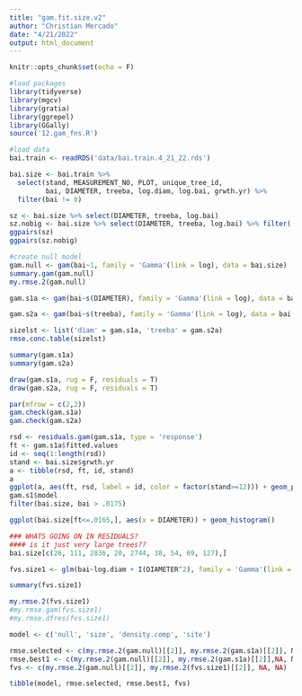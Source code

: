 ```yaml
---
title: "gam.fit.size.v2"
author: "Christian Mercado"
date: "4/21/2022"
output: html_document
---
```


```r
knitr::opts_chunk$set(echo = F)

#load packages
library(tidyverse)
library(mgcv)
library(gratia)
library(ggrepel)
library(GGally)
source('12.gam_fns.R')

#load data
bai.train <- readRDS('data/bai.train.4_21_22.rds')

bai.size <- bai.train %>% 
  select(stand, MEASUREMENT_NO, PLOT, unique_tree_id, 
         bai, DIAMETER, treeba, log.diam, log.bai, grwth.yr) %>% 
  filter(bai != 0)

```

```r
sz <- bai.size %>% select(DIAMETER, treeba, log.bai)
sz.nobig <- bai.size %>% select(DIAMETER, treeba, log.bai) %>% filter(!(DIAMETER > 30))
ggpairs(sz)
ggpairs(sz.nobig)
```


```r
#create null model
gam.null <- gam(bai~1, family = 'Gamma'(link = log), data = bai.size)
summary.gam(gam.null)
my.rmse.2(gam.null)

```

```r
gam.s1a <- gam(bai~s(DIAMETER), family = 'Gamma'(link = log), data = bai.size[bai.size$unique_tree_id != 15431,], method = 'ML') #without giant trees

gam.s2a <- gam(bai~s(treeba), family = 'Gamma'(link = log), data = bai.size[bai.size$unique_tree_id != 15431,], method = 'ML') #without giant trees

sizelst <- list('diam' = gam.s1a, 'treeba' = gam.s2a)
rmse.conc.table(sizelst)
```

```r

summary(gam.s1a)
summary(gam.s2a)

draw(gam.s1a, rug = F, residuals = T)
draw(gam.s2a, rug = F, residuals = T)

par(mfrow = c(2,2))
gam.check(gam.s1a)
gam.check(gam.s2a)

```

```r
rsd <- residuals.gam(gam.s1a, type = 'response')
ft <- gam.s1a$fitted.values
id <- seq(1:length(rsd))
stand <- bai.size$grwth.yr
a <- tibble(rsd, ft, id, stand)
a
ggplot(a, aes(ft, rsd, label = id, color = factor(stand>=12))) + geom_point(alpha = .2) + geom_label_repel()
gam.s1$model
filter(bai.size, bai > .0175)

ggplot(bai.size[ft<=.0165,], aes(x = DIAMETER)) + geom_histogram()

### WHATS GOING ON IN RESIDUALS?
#### is it just very large trees??
bai.size[c(26, 111, 2836, 20, 2744, 38, 54, 69, 127),]


```

```r

fvs.size1 <- glm(bai~log.diam + I(DIAMETER^2), family = 'Gamma'(link = log), data = bai.size[bai.size$unique_tree_id!=15431,])

summary(fvs.size1)

my.rmse.2(fvs.size1)
#my.rmse.gam(fvs.size1)
#my.rmse.dfres(fvs.size1)

```

```r
model <- c('null', 'size', 'density.comp', 'site')

rmse.selected <- c(my.rmse.2(gam.null)[[2]], my.rmse.2(gam.s1a)[[2]], NA, NA)
rmse.best1 <- c(my.rmse.2(gam.null)[[2]], my.rmse.2(gam.s1a)[[2]],NA, NA)
fvs <- c(my.rmse.2(gam.null)[[2]], my.rmse.2(fvs.size1)[[2]], NA, NA)

tibble(model, rmse.selected, rmse.best1, fvs)

```


